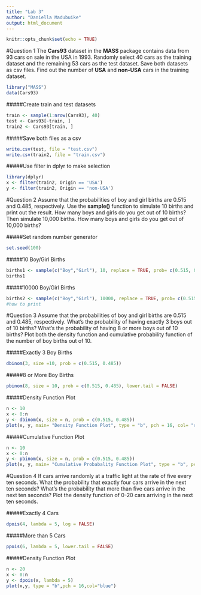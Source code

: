 ```yaml
---
title: "Lab 3"
author: "Daniella Madubuike"
output: html_document
---
```


```r
knitr::opts_chunk$set(echo = TRUE)
```

#Question 1
The **Cars93** dataset in the **MASS** package contains data from 93 cars on sale in the USA in
1993. Randomly select 40 cars as the training dataset and the remaining 53 cars as the test
dataset. Save both datasets as csv files. Find out the number of **USA** and **non-USA** cars in the
training dataset.

```r
library("MASS")
data(Cars93)
```

#####Create train and test datasets
```r
train <- sample(1:nrow(Cars93), 40)
test <- Cars93[-train, ]
train2 <- Cars93[train, ]
```

#####Save both files as a csv
```r
write.csv(test, file = "test.csv")
write.csv(train2, file = "train.csv")
```

#####Use filter in dplyr to make selection
```r
library(dplyr)
x <- filter(train2, Origin == 'USA')
y <- filter(train2, Origin == 'non-USA')
```



#Question 2
Assume that the probabilities of boy and girl births are 0.515 and 0.485, respectively. Use the
**sample()** function to simulate 10 births and print out the result. How many boys and girls
do you get out of 10 births? Then simulate 10,000 births. How many boys and girls do you
get out of 10,000 births?

#####Set random number generator
```r
set.seed(100)
```

#####10 Boy/Girl Births
```r
births1 <- sample(c("Boy","Girl"), 10, replace = TRUE, prob= c(0.515, 0.485))
births1
```

#####10000 Boy/Girl Births
```r
births2 <- sample(c("Boy","Girl"), 10000, replace = TRUE, prob= c(0.515, 0.485))
#how to print
```


#Question 3
Assume that the probabilities of boy and girl births are 0.515 and 0.485, respectively. What’s
the probability of having exactly 3 boys out of 10 births? What’s the probability of having 8
or more boys out of 10 births? Plot both the density function and cumulative probability
function of the number of boy births out of 10.

#####Exactly 3 Boy Births
```r
dbinom(3, size =10, prob = c(0.515, 0.485))
```

#####8 or More Boy Births
```r
pbinom(8, size = 10, prob = c(0.515, 0.485), lower.tail = FALSE)
```

#####Density Function Plot
```r
n <- 10
x <- 0:n
y <- dbinom(x, size = n, prob = c(0.515, 0.485))
plot(x, y, main= "Density Function Plot", type = "b", pch = 16, col= "red")
```

#####Cumulative Function Plot
```r
n <- 10
x <- 0:n
y <- pbinom(x, size = n, prob = c(0.515, 0.485))
plot(x, y, main= "Cumulative Probabality Function Plot", type = "b", pch = 16, col= "red")
```


#Question 4
If cars arrive randomly at a traffic light at the rate of five every ten seconds. What the
probability that exactly four cars arrive in the next ten seconds? What’s the probability that
more than five cars arrive in the next ten seconds? Plot the density function of 0-20 cars
arriving in the next ten seconds.

#####Exactly 4 Cars
```r
dpois(4, lambda = 5, log = FALSE)
```

#####More than 5 Cars
```r
ppois(6, lambda = 5, lower.tail = FALSE)
```

#####Density Function Plot
```r
n <- 20
x <- 0:n
y <- dpois(x, lambda = 5)
plot(x,y, type = "b",pch = 16,col="blue")
```


